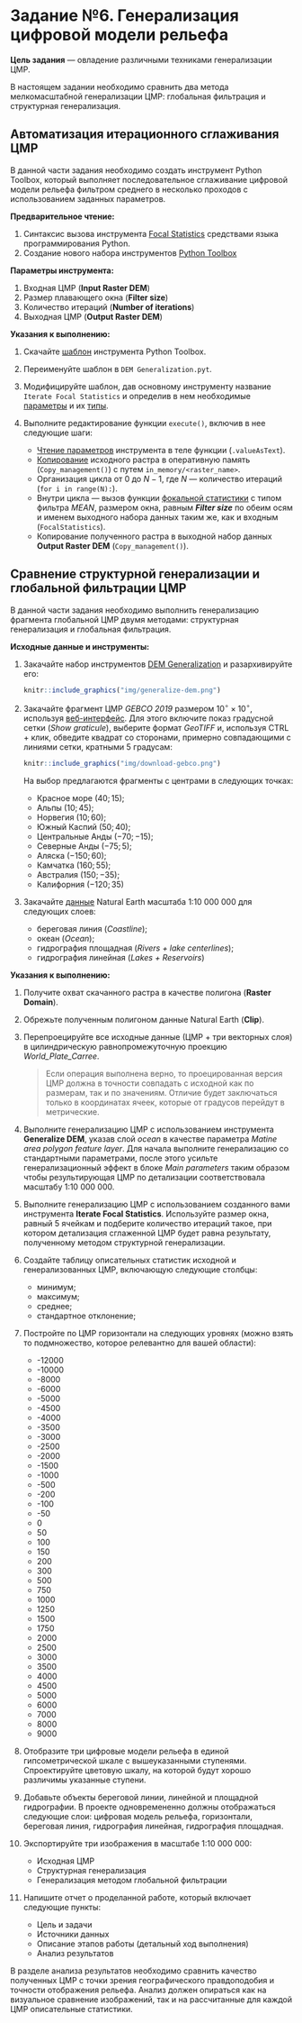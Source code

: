 # Задание №6. Генерализация цифровой модели рельефа {#ex-dem}

**Цель задания** --- овладение различными техниками генерализации ЦМР.

В настоящем задании необходимо сравнить два метода мелкомасштабной генерализации ЦМР: глобальная фильтрация и структурная генерализация.

## Автоматизация итерационного сглаживания ЦМР {#ex-dem-iter}

В данной части задания необходимо создать инструмент Python Toolbox, который выполняет последовательное сглаживание цифровой модели рельефа фильтром среднего в несколько проходов с использованием заданных параметров.

__Предварительное чтение:__

1. Синтаксис вызова инструмента [Focal Statistics](http://desktop.arcgis.com/ru/arcmap/10.5/tools/spatial-analyst-toolbox/focal-statistics.htm) средствами языка программирования Python.
1. Создание нового набора инструментов [Python Toolbox](http://desktop.arcgis.com/ru/arcmap/10.5/analyze/creating-tools/creating-a-new-python-toolbox.htm)

__Параметры инструмента:__

1. Входная ЦМР (__Input Raster DEM__)
1. Размер плавающего окна (__Filter size__)
1. Количество итераций (__Number of iterations__)
1. Выходная ЦМР (__Output Raster DEM__)

__Указания к выполнению:__

1. Скачайте [шаблон](http://desktop.arcgis.com/ru/arcmap/10.5/analyze/creating-tools/a-template-for-python-toolboxes.htm) инструмента Python Toolbox.
1. Переименуйте шаблон в `DEM Generalization.pyt`.
1. Модифицируйте шаблон, дав основному инструменту название `Iterate Focal Statistics` и определив в нем необходимые [параметры](http://desktop.arcgis.com/ru/arcmap/10.5/analyze/creating-tools/defining-parameters-in-a-python-toolbox.htm) и их [типы](http://desktop.arcgis.com/ru/arcmap/10.5/analyze/creating-tools/defining-parameter-data-types-in-a-python-toolbox.htm).
1. Выполните редактирование функции `execute()`, включив в нее следующие шаги:

    - [Чтение параметров](http://desktop.arcgis.com/ru/arcmap/10.5/analyze/creating-tools/accessing-parameters-within-a-python-toolbox.htm) инструмента в теле функции (`.valueAsText`).
    - [Копирование](http://desktop.arcgis.com/ru/arcmap/10.3/tools/data-management-toolbox/copy.htm) исходного растра в оперативную память (`Copy_management()`) c путем `in_memory/<raster_name>`.
    - Организация цикла от $0$ до $N-1$, где $N$ — количество итераций (`for i in range(N):`).
    - Внутри цикла — вызов функции [фокальной статистики](http://desktop.arcgis.com/ru/arcmap/10.5/tools/spatial-analyst-toolbox/focal-statistics.htm) с типом фильтра _MEAN_, размером окна, равным ___Filter size___ по обеим осям и именем выходного набора данных таким же, как и входным (`FocalStatistics`).
    - Копирование полученного растра в выходной набор данных __Output Raster DEM__ (`Copy_management()`).

## Сравнение структурной генерализации и глобальной фильтрации ЦМР {#ex-dem-iter}

В данной части задания необходимо выполнить генерализацию фрагмента глобальной ЦМР двумя методами: структурная генерализация и глобальная фильтрация.

__Исходные данные и инструменты:__

1. Закачайте набор инструментов [DEM Generalization](https://github.com/tsamsonov/generalize-dem) и разархивируйте его:
    
    ```r
    knitr::include_graphics("img/generalize-dem.png")
    ```

1. Закачайте фрагмент ЦМР _GEBCO 2019_ размером $10^\circ \times 10^\circ$, используя [веб-интерфейс](https://download.gebco.net/). Для этого включите показ градусной сетки (_Show graticule_), выберите формат _GeoTIFF_ и, используя CTRL + клик, обведите квадрат со сторонами, примерно совпадающими с линиями сетки, кратными 5 градусам:
    
    ```r
    knitr::include_graphics("img/download-gebco.png")
    ```
    
    На выбор предлагаются фрагменты с центрами в следующих точках:
    - Красное море ($40; 15$);
    - Альпы ($10; 45$);
    - Норвегия ($10; 60$);
    - Южный Каспий ($50; 40$);
    - Центральные Анды ($-70; -15$);
    - Северные Анды ($-75; 5$);
    - Аляска ($-150; 60$);
    - Камчатка ($160; 55$);
    - Австралия ($150; -35$);
    - Калифорния ($-120; 35$)
    
1. Закачайте [данные](https://www.naturalearthdata.com/downloads/10m-physical-vectors/) Natural Earth масштаба 1:10 000 000 для следующих слоев:
    - береговая линия (_Coastline_);
    - океан (_Ocean_);
    - гидрография площадная (_Rivers + lake centerlines_);
    - гидрография линейная (_Lakes + Reservoirs_)
    
__Указания к выполнению:__

1. Получите охват скачанного растра в качестве полигона (__Raster Domain__).

1. Обрежьте полученным полигоном данные Natural Earth (__Clip__).

1. Перепроецируйте все исходные данные (ЦМР + три векторных слоя) в цилиндрическую равнопромежуточную проекцию _World_Plate_Carree_. 

    > Если операция выполнена верно, то проецированная версия ЦМР должна в точности совпадать с исходной как по размерам, так и по значениям. Отличие будет заключаться только в координатах ячеек, которые от градусов перейдут в метрические.

1. Выполните генерализацию ЦМР с использованием инструмента __Generalize DEM__, указав слой _ocean_ в качестве параметра _Matine area polygon feature layer_. Для начала выполните генерализацию со стандартными параметрами, после этого усильте генерализационный эффект в блоке _Main parameters_ таким образом чтобы результирующая ЦМР по детализации соответствовала масштабу 1:10 000 000. 

1. Выполните генерализацию ЦМР с использованием созданного вами инструмента __Iterate Focal Statistics__. Используйте размер окна, равный 5 ячейкам и подберите количество итераций такое, при котором детализация сглаженной ЦМР будет равна результату, полученному методом структурной генерализации.

1. Создайте таблицу описательных статистик исходной и генерализованных ЦМР, включающую следующие столбцы:

    - минимум;
    - максимум;
    - среднее;
    - стандартное отклонение;

1. Постройте по ЦМР горизонтали на следующих уровнях (можно взять то подмножество, которое релевантно для вашей области):

    - -12000
    - -10000
    - -8000
    - -6000
    - -5000
    - -4500
    - -4000
    - -3500
    - -3000
    - -2500
    - -2000
    - -1500
    - -1000
    - -500
    - -200
    - -100
    - -50
    - 0
    - 50
    - 100
    - 150
    - 200
    - 300
    - 500
    - 750
    - 1000
    - 1250
    - 1500
    - 1750
    - 2000
    - 2500
    - 3000
    - 3500
    - 4000
    - 4500
    - 5000
    - 6000
    - 7000
    - 8000
    - 9000

1. Отобразите три цифровые модели рельефа в единой гипсометрической шкале с вышеуказанными ступенями. Спроектируйте цветовую шкалу, на которой будут хорошо различимы указанные ступени.

1. Добавьте объекты береговой линии, линейной и площадной гидрографии. В  проекте одновремененно должны отображаться следующие слои: цифровая модель рельефа, горизонтали, береговая линия, гидрография линейная, гидрография площадная.

1. Экспортируйте три изображения в масштабе 1:10 000 000:

    - Исходная ЦМР
    - Структурная генерализация
    - Генерализация методом глобальной фильтрации
    
1. Напишите отчет о проделанной работе, который включает следующие пункты:

    - Цель и задачи
    - Источники данных
    - Описание этапов работы (детальный ход выполнения)
    - Анализ результатов

В разделе анализа результатов необходимо сравнить качество полученных ЦМР с точки зрения географического правдоподобия и точности отображения рельефа. Анализ должен опираться как на визуальное сравнение изображений, так и на рассчитанные для каждой ЦМР описательные статистики.




